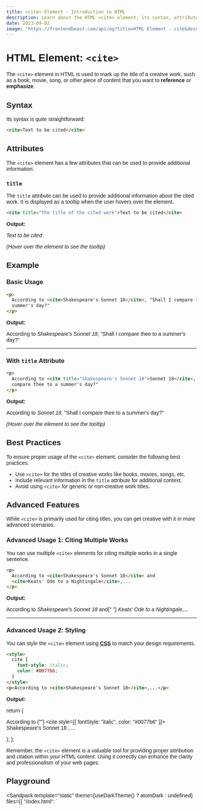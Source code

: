 ```yaml
---
title: <cite> Element - Introduction to HTML
description: Learn about the HTML <cite> element, its syntax, attributes, best practices, and more.
date: 2023-09-02
image: "https://frontendbeast.com/api/og?title=HTML Element - cite&desc=Learn about the button element, its syntax, attributes, best practices."
---
```



# HTML Element: `<cite>`

The `<cite>` element in HTML is used to mark up the title of a creative work, such as a book, movie, song, or other piece of content that you want to **reference** or **emphasize**.

## Syntax

Its syntax is quite straightforward:

```html showLineNumbers /cite/1,3
<cite>Text to be cited</cite>
```

## Attributes

The `<cite>` element has a few attributes that can be used to provide additional information:

### `title`

The `title` attribute can be used to provide additional information about the cited work. It is displayed as a tooltip when the user hovers over the element.

```html showLineNumbers /title/1
<cite title="The title of the cited work">Text to be cited</cite>
```

**Output:**

<cite title="The title of the cited work">Text to be cited</cite>

_(Hover over the element to see the tooltip)_

## Example

### Basic Usage

```html showLineNumbers /cite/
<p>
  According to <cite>Shakespeare's Sonnet 18</cite>, "Shall I compare thee to a
  summer's day?"
</p>
```

**Output:**

<p>
  According to <cite>Shakespeare's Sonnet 18</cite>, "Shall I compare thee to a
  summer's day?"
</p>

---

### With `title` Attribute

```html showLineNumbers /title/
<p>
  According to <cite title="Shakespeare's Sonnet 18">Sonnet 18</cite>, "Shall I
  compare thee to a summer's day?"
</p>
```

**Output:**

<p>
  According to <cite title="Shakespeare's Sonnet 18">Sonnet 18</cite>, "Shall I
  compare thee to a summer's day?"
</p>

_(Hover over the element to see the tooltip)_

## Best Practices

To ensure proper usage of the `<cite>` element, consider the following best practices:

- Use `<cite>` for the titles of creative works like books, movies, songs, etc.
- Include relevant information in the `title` attribute for additional context.
- Avoid using `<cite>` for generic or non-creative work titles.

## Advanced Features

While `<cite>` is primarily used for citing titles, you can get creative with it in more advanced scenarios:

### Advanced Usage 1: Citing Multiple Works

You can use multiple `<cite>` elements for citing multiple works in a single sentence.

```html showLineNumbers /cite/
<p>
  According to <cite>Shakespeare's Sonnet 18</cite> and
  <cite>Keats' Ode to a Nightingale</cite>,...
</p>
```

**Output:**

<p>
  According to <cite>Shakespeare's Sonnet 18</cite> and{" "}
  <cite>Keats' Ode to a Nightingale</cite>,...
</p>

---

### Advanced Usage 2: Styling

You can style the `<cite>` element using [**CSS**](/css) to match your design requirements.

```html showLineNumbers /cite/2,3
<style>
  cite {
    font-style: italic;
    color: #0077b6;
  }
</style>
<p>According to <cite>Shakespeare's Sonnet 18</cite>,...</p>
```

**Output:**

  return (
    <p>
      According to {""}
      <cite style={{ fontStyle: "italic", color: "#0077b6" }}>
        Shakespeare's Sonnet 18
      </cite>, ...
    </p>
  );
};

<Styling />

Remember, the `<cite>` element is a valuable tool for providing proper attribution and citation within your HTML content. Using it correctly can enhance the clarity and professionalism of your web pages.

## Playground

<Sandpack
  template="static"
  theme={useDarkTheme() ? atomDark : undefined}
  files={{
    "/index.html": `<!DOCTYPE html>
<html lang="en">
<head>
    <meta charset="UTF-8">
    <meta name="viewport" content="width=device-width, initial-scale=1.0">
    <title>Complex HTML Example with <cite> Element</title>
    <style>
        body {
            font-family: Arial, sans-serif;
        }

        cite {
            font-style: italic;
            color: #0077b6;
        }

        .quote {
            border-left: 2px solid #0077b6;
            padding-left: 10px;
            margin: 10px 0;
        }
    </style>

</head>
<body>
    <header>
        <h1>Exploring the Beauty of Nature</h1>
    </header>

    <section>
        <h2>Quotes from Famous Naturalists</h2>
        <p class="quote">"In every walk with nature, one receives far more than he seeks." - <cite>John Muir</cite></p>
        <p class="quote">"Look deep into nature, and then you will understand everything better." - <cite>Albert Einstein</cite></p>
    </section>

    <section>
        <h2>Books About Nature</h2>
        <ul>
            <li><cite title="Henry David Thoreau, Walden, 1854">Walden</cite> by Henry David Thoreau</li>
            <li><cite title="Rachel Carson, Silent Spring, 1962">Silent Spring</cite> by Rachel Carson</li>
            <li><cite title="Aldo Leopold, A Sand County Almanac, 1949">A Sand County Almanac</cite> by Aldo Leopold</li>
        </ul>
    </section>

    <footer>
        <p>&copy; 2023 Nature Lovers Society</p>
    </footer>

</body>
</html>`,
  }}
/>
